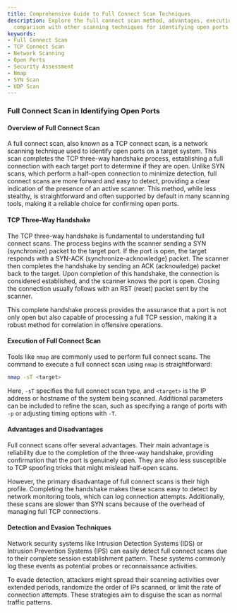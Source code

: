```yaml
---
title: Comprehensive Guide to Full Connect Scan Techniques
description: Explore the full connect scan method, advantages, execution, and its
  comparison with other scanning techniques for identifying open ports.
keywords:
- Full Connect Scan
- TCP Connect Scan
- Network Scanning
- Open Ports
- Security Assessment
- Nmap
- SYN Scan
- UDP Scan
---
```


### Full Connect Scan in Identifying Open Ports

#### Overview of Full Connect Scan

A full connect scan, also known as a TCP connect scan, is a network scanning technique used to identify open ports on a target system. This scan completes the TCP three-way handshake process, establishing a full connection with each target port to determine if they are open. Unlike SYN scans, which perform a half-open connection to minimize detection, full connect scans are more forward and easy to detect, providing a clear indication of the presence of an active scanner. This method, while less stealthy, is straightforward and often supported by default in many scanning tools, making it a reliable choice for confirming open ports.

#### TCP Three-Way Handshake

The TCP three-way handshake is fundamental to understanding full connect scans. The process begins with the scanner sending a SYN (synchronize) packet to the target port. If the port is open, the target responds with a SYN-ACK (synchronize-acknowledge) packet. The scanner then completes the handshake by sending an ACK (acknowledge) packet back to the target. Upon completion of this handshake, the connection is considered established, and the scanner knows the port is open. Closing the connection usually follows with an RST (reset) packet sent by the scanner.

This complete handshake process provides the assurance that a port is not only open but also capable of processing a full TCP session, making it a robust method for correlation in offensive operations.

#### Execution of Full Connect Scan

Tools like `nmap` are commonly used to perform full connect scans. The command to execute a full connect scan using `nmap` is straightforward:

```bash
nmap -sT <target>
```

Here, `-sT` specifies the full connect scan type, and `<target>` is the IP address or hostname of the system being scanned. Additional parameters can be included to refine the scan, such as specifying a range of ports with `-p` or adjusting timing options with `-T`.

#### Advantages and Disadvantages

Full connect scans offer several advantages. Their main advantage is reliability due to the completion of the three-way handshake, providing confirmation that the port is genuinely open. They are also less susceptible to TCP spoofing tricks that might mislead half-open scans.

However, the primary disadvantage of full connect scans is their high profile. Completing the handshake makes these scans easy to detect by network monitoring tools, which can log connection attempts. Additionally, these scans are slower than SYN scans because of the overhead of managing full TCP connections.

#### Detection and Evasion Techniques

Network security systems like Intrusion Detection Systems (IDS) or Intrusion Prevention Systems (IPS) can easily detect full connect scans due to their complete session establishment pattern. These systems commonly log these events as potential probes or reconnaissance activities.

To evade detection, attackers might spread their scanning activities over extended periods, randomize the order of IPs scanned, or limit the rate of connection attempts. These strategies aim to disguise the scan as normal traffic patterns.
